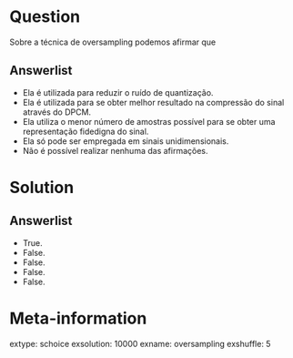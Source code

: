 Question
========
Sobre a técnica de oversampling podemos afirmar que

Answerlist
----------
* Ela é utilizada para reduzir o ruído de quantização.
* Ela é utilizada para se obter melhor resultado na compressão do sinal através do DPCM.
* Ela utiliza o menor número de amostras possível para se obter uma representação fidedigna do sinal.
* Ela só pode ser empregada em sinais unidimensionais.
* Não é possível realizar nenhuma das afirmações.

Solution
========

Answerlist
----------
* True. 
* False. 
* False.
* False.
* False.

Meta-information
================
extype: schoice
exsolution: 10000
exname: oversampling
exshuffle: 5

